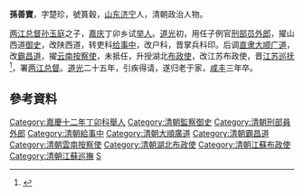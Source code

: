 {{noteTA
|T=zh-hans:孫善寶;zh-hant:孫善寶;
|1=zh-hans:孫善寶;zh-hant:孫善寶;
}}
{{明清人物信息框
| 姓名 = 孫善寶
| 原名 =
| 圖片名稱= 
| 圖片大小 = 230px
| 圖片說明 = 
| 最高職務 = 诰授资政大夫江苏巡抚
| 國家 = 大清
| 籍貫 = [[山東省|山東省]][[濟寧州|濟寧州]]
| 族裔 = 漢族
| 旗籍 = 
| 字號 = 字楚珍，號篔穀
| 諡號 = 
| 出生日期 = [[乾隆|乾隆]]三十七年（1772年）
| 出生地點 = [[山東|山東]][[兖州府|兖州府]][[濟寧州|濟寧州]]
| 逝世日期 = [[咸丰|咸丰]]三年（1853年）
| 逝世地點 = [[山東|山東]][[濟寧州|濟寧州]]
| 墓葬 =
| 配偶 =赐封一品夫人乔氏继配孔氏
| 親屬 = 
| 出身 = 
*嘉庆十二年丁卯科举人出身
| 經歷 = 
| 著作 = 
}}

'''孫善寶'''{{BD|1772年||1853年||catIdx=S}}，字楚珍，號篔穀，[[山东|山东]][[济宁|济宁]]人，清朝政治人物。

[[两江总督|两江总督]][[孙玉庭|孙玉庭]]之子，[[嘉庆|嘉庆]]丁卯乡试[[举人|举人]]。[[道光|道光]]初，用任子例官[[刑部|刑部]][[员外郎|员外郎]]，擢山西道[[御史|御史]]，改陕西道，转吏科[[给事中|给事中]]，改户科，晋掌兵科印。后调[[直隶|直隶]][[大顺广道|大顺广道]]，改[[霸昌道|霸昌道]]，擢[[云南|云南]][[按察使|按察使]]，未抵任，升授湖北[[布政使|布政使]]，改江苏布政使，晋[[江苏|江苏]][[巡抚|巡抚]]<ref>{{cite news|title=中国第一个租界形成始末：公平交易的结果|url=http://news.163.com/09/0701/16/5D5CKS9I00011247_2.html|accessdate=2013-08-28|newspaper=网易新闻|archive-date=2015-05-21|archive-url=https://web.archive.org/web/20150521141433/http://news.163.com/09/0701/16/5D5CKS9I00011247_2.html|dead-url=no}}</ref>，署[[两江总督|两江总督]]。[[道光|道光]]二十五年，引疾得请，遂归老于家，[[咸丰|咸丰]]三年卒。

==參考資料==
{{reflist}}

{{濟寧孫玉庭家族}}
{{规范控制}}
{{DEFAULTSORT:Sun孫}}
[[Category:嘉慶十二年丁卯科舉人|Category:嘉慶十二年丁卯科舉人]]
[[Category:清朝監察御史|Category:清朝監察御史]]
[[Category:清朝刑部員外郎|Category:清朝刑部員外郎]]
[[Category:清朝給事中|Category:清朝給事中]]
[[Category:清朝大順廣道|Category:清朝大順廣道]]
[[Category:清朝霸昌道|Category:清朝霸昌道]]
[[Category:清朝雲南按察使|Category:清朝雲南按察使]]
[[Category:清朝湖北布政使|Category:清朝湖北布政使]]
[[Category:清朝江蘇布政使|Category:清朝江蘇布政使]]
[[Category:清朝江蘇巡撫|Category:清朝江蘇巡撫]]
[[Category:濟寧孫氏|S]]